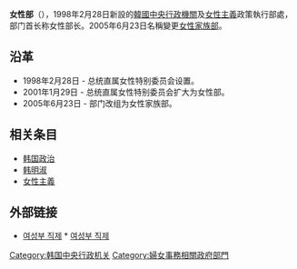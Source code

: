{{refimprove|time=2014-05-17T08:52:26+00:00}}
{{Infobox Korean name|
title=女性部|
hangul=여성부|
hanja=女性部|
rr=Yeoseongbu|
mr=Yŏsŏngpu|
}}
'''女性部'''（{{kor|여성부|名=南}}），1998年2月28日新設的[[韓國中央行政機關|韓國中央行政機關]]及[[女性主義|女性主義]]政策執行部處，部门首长称女性部长。2005年6月23日名稱變更[[女性家族部|女性家族部]]。

== 沿革 ==
* 1998年2月28日 - 总统直属女性特别委员会设置。
* 2001年1月29日 - 总统直属女性特别委员会扩大为女性部。
* 2005年6月23日 - 部门改组为女性家族部。

== 相关条目 ==
* [[韩国政治|韩国政治]]
* [[韩明淑|韩明淑]]
* [[女性主義|女性主義]]

== 外部链接 ==
* [http://www.law.go.kr/lsInfoP.do?lsiSeq=68206&ancYd=20050415&ancNo=18786&efYd=20050415&nwJoYnInfo=N&efGubun=Y&chrClsCd=010202#0000 여성부 직제]  {{ko}}* [http://www.law.go.kr/lsInfoP.do?lsiSeq=92968&ancYd=20090430&ancNo=21454&efYd=20090501&nwJoYnInfo=N&efGubun=Y&chrClsCd=010202#0000 여성부 직제] {{ko}}

{{韩国中央行政机关}}

{{Poli-stub}}
{{Korea-stub}}

[[Category:韩国中央行政机关|Category:韩国中央行政机关]]
[[Category:婦女事務相關政府部門|Category:婦女事務相關政府部門]]